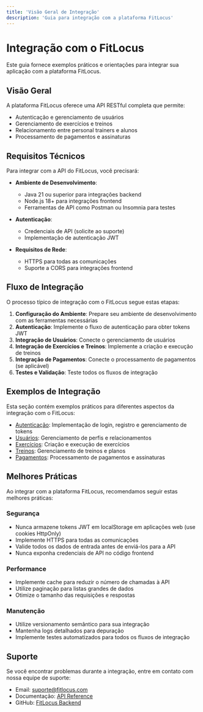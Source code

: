 ```yaml
---
title: 'Visão Geral de Integração'
description: 'Guia para integração com a plataforma FitLocus'
---
```


# Integração com o FitLocus

Este guia fornece exemplos práticos e orientações para integrar sua aplicação com a plataforma FitLocus.

## Visão Geral

<Frame>
  <div style={{ padding: '24px', backgroundColor: '#f9f9f9', borderRadius: '8px' }}>
    <p>
      A plataforma FitLocus oferece uma API RESTful completa que permite:
    </p>
    <ul>
      <li>Autenticação e gerenciamento de usuários</li>
      <li>Gerenciamento de exercícios e treinos</li>
      <li>Relacionamento entre personal trainers e alunos</li>
      <li>Processamento de pagamentos e assinaturas</li>
    </ul>
  </div>
</Frame>

## Requisitos Técnicos

Para integrar com a API do FitLocus, você precisará:

- **Ambiente de Desenvolvimento**:
  - Java 21 ou superior para integrações backend
  - Node.js 18+ para integrações frontend
  - Ferramentas de API como Postman ou Insomnia para testes

- **Autenticação**:
  - Credenciais de API (solicite ao suporte)
  - Implementação de autenticação JWT

- **Requisitos de Rede**:
  - HTTPS para todas as comunicações
  - Suporte a CORS para integrações frontend

## Fluxo de Integração

O processo típico de integração com o FitLocus segue estas etapas:

1. **Configuração do Ambiente**: Prepare seu ambiente de desenvolvimento com as ferramentas necessárias
2. **Autenticação**: Implemente o fluxo de autenticação para obter tokens JWT
3. **Integração de Usuários**: Conecte o gerenciamento de usuários
4. **Integração de Exercícios e Treinos**: Implemente a criação e execução de treinos
5. **Integração de Pagamentos**: Conecte o processamento de pagamentos (se aplicável)
6. **Testes e Validação**: Teste todos os fluxos de integração

## Exemplos de Integração

Esta seção contém exemplos práticos para diferentes aspectos da integração com o FitLocus:

- [Autenticação](/integration/authentication): Implementação de login, registro e gerenciamento de tokens
- [Usuários](/integration/users): Gerenciamento de perfis e relacionamentos
- [Exercícios](/integration/exercises): Criação e execução de exercícios
- [Treinos](/integration/trainings): Gerenciamento de treinos e planos
- [Pagamentos](/integration/payments): Processamento de pagamentos e assinaturas

## Melhores Práticas

Ao integrar com a plataforma FitLocus, recomendamos seguir estas melhores práticas:

### Segurança

- Nunca armazene tokens JWT em localStorage em aplicações web (use cookies HttpOnly)
- Implemente HTTPS para todas as comunicações
- Valide todos os dados de entrada antes de enviá-los para a API
- Nunca exponha credenciais de API no código frontend

### Performance

- Implemente cache para reduzir o número de chamadas à API
- Utilize paginação para listas grandes de dados
- Otimize o tamanho das requisições e respostas

### Manutenção

- Utilize versionamento semântico para sua integração
- Mantenha logs detalhados para depuração
- Implemente testes automatizados para todos os fluxos de integração

## Suporte

Se você encontrar problemas durante a integração, entre em contato com nossa equipe de suporte:

- Email: suporte@fitlocus.com
- Documentação: [API Reference](/api-reference/introduction)
- GitHub: [FitLocus Backend](https://github.com/logoscti/fitlocus-backend)
